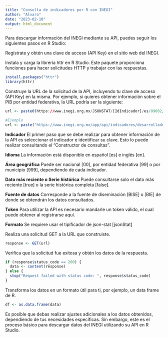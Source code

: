```yaml
---
title: "Consulta de indicadores por R con INEGI"
author: "Alvaro"
date: "2023-02-10"
output: html_document
---
```

Para descargar información del INEGI mediante su API, puedes seguir los siguientes pasos en R Studio:

Regístrate y obtén una clave de acceso (API Key) en el sitio web del INEGI.

Instala y carga la librería httr en R Studio. Este paquete proporciona funciones para hacer solicitudes HTTP y trabajar con las respuestas.

```r
install.packages("httr")
library(httr)
```


Construye la URL de la solicitud de la API, incluyendo tu clave de acceso (API Key) en la misma. Por ejemplo, si quieres obtener información sobre el PIB por entidad federativa, la URL podría ser la siguiente:
```r
url <- paste0(https://www.inegi.org.mx/JSONSTAT/[IdIndicador]/es/09002/false/[Fuente de datos],[TOKEN],?type=[Formato])

```
```r
#Ejemplo
url <- paste("https://www.inegi.org.mx/app/api/indicadores/desarrolladores/jsonxml/INDICATOR/EDU_NIVEL/MUN/false/es/false/6b0f9916-8ddb-0e8c-6145-8462bc30a85a?type=json")
```

__Indicador__
El primer paso que se debe realizar para obtener información de la API es seleccionar el indicador e identificar su clave. Esto lo puede realizar consultando el "Constructor de consultas".

__Idioma__
La información está disponible en español [es] e inglés [en].

__Área geográfica__
Puede ser nacional [00], por entidad federativa [99] o por municipio [999], dependiendo de cada indicador.

__Dato más reciente o Serie histórica__
Puede consultarse solo el dato más reciente [true] o la serie histórica completa [false].

__Fuente de datos__
Corresponde a la fuente de diseminación [BISE] o [BIE] de donde se obtendrán los datos consultados.

__Token__
Para utilizar la API es necesario mandarle un token válido, el cual puede obtener al registrarse aquí.

__Formato__
Se requiere usar el tipificador de json-stat [jsonStat]


Realiza una solicitud GET a la URL que construiste.
```r
response <- GET(url)
```

Verifica que la solicitud fue exitosa y obtén los datos de la respuesta.
```r
if (response$status_code == 200) {
  data <- content(response)
} else {
  stop("Request failed with status code: ", response$status_code)
}
```

Transforma los datos en un formato útil para ti, por ejemplo, un data frame de R.
```r
df <- as.data.frame(data)
```

Es posible que debas realizar ajustes adicionales a los datos obtenidos, dependiendo de tus necesidades específicas. Sin embargo, este es el proceso básico para descargar datos del INEGI utilizando su API en R Studio.
